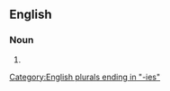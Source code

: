 ==English==

===Noun===
{{head|en|noun form}}

# {{plural of|en|cowberry}}

[[Category:English plurals ending in "-ies"]]